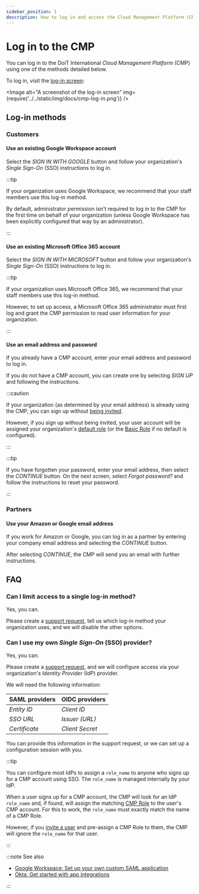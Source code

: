 ```yaml
---
sidebar_position: 1
description: How to log in and access the Cloud Management Platform (CMP)
---
```


# Log in to the CMP

You can log in to the DoiT International _Cloud Management Platform_ (CMP) using one of the methods detailed below.

To log in, visit the [log-in screen](https://app.doit-intl.com/login):


<Image
  alt="A screenshot of the log-in screen"
  img={require('../../static/img/docs/cmp-log-in.png')}
/>

## Log-in methods

### Customers

#### Use an existing Google Workspace account

<!-- textlint-disable terminology -->

Select the _SIGN IN WITH GOOGLE_ button and follow your organization's _Single Sign-On_ (SSO) instructions to log in.

<!-- textlint-enable -->

:::tip

If your organization uses Google Workspace, we recommend that your staff members use this log-in method.

By default, administrator permission isn't required to log in to the CMP for the first time on behalf of your organization (unless Google Workspace has been explicitly configured that way by an administrator).

:::

#### Use an existing Microsoft Office 365 account

Select the _SIGN IN WITH MICROSOFT_ button and follow your organization's _Single Sign-On_ (SSO) instructions to log in.

:::tip

If your organization uses Microsoft Office 365, we recommend that your staff members use this log-in method.

However, to set up access, a Microsoft Office 365 administrator must first log and grant the CMP permission to read user information for your organization.

:::

#### Use an email address and password

If you already have a CMP account, enter your email address and password to log in.

If you do not have a CMP account, you can create one by selecting _SIGN UP_ and following the instructions.

:::caution

If your organization (as determined by your email address) is already using the CMP, you can sign up without [being invited](../user-management/creating-a-new-user.mdx#inviting-new-users).

However, if you sign up without being invited, your user account will be assigned your organization's [default role](../user-management/manage-roles.mdx#setting-a-default-role) (or the [Basic Role](../user-management/manage-roles.mdx#basic-role) if no default is configured).

:::

:::tip

If you have forgotten your password, enter your email address, then select the _CONTINUE_ button. On the next screen, select _Forgot password?_ and follow the instructions to reset your password.

:::

### Partners

#### Use your Amazon or Google email address

If you work for Amazon or Google, you can log in as a partner by entering your company email address and selecting the _CONTINUE_ button.

After selecting _CONTINUE_, the CMP will send you an email with further instructions.

## FAQ

### Can I limit access to a single log-in method?

Yes, you can.

Please create a [support request](../services/consulting-support/index.mdx), tell us which log-in method your organization uses, and we will disable the other options.

### Can I use my own _Single Sign-On_ (SSO) provider?

Yes, you can.

Please create a [support request](../services/consulting-support/index.mdx), and we will configure access via your organization's _Identity Provider_ (IdP) provider.

We will need the following information:

| SAML providers | OIDC providers  |
| -------------- | --------------- |
| _Entity ID_    | _Client ID_     |
| _SSO URL_      | _Issuer (URL)_  |
| _Certificate_  | _Client Secret_ |

You can provide this information in the support request, or we can set up a configuration session with you.

:::tip

You can configure most IdPs to assign a `role_name` to anyone who signs up for a CMP account using SSO. The `role_name` is managed internally by your IdP.

When a user signs up for a CMP account, the CMP will look for an IdP `role_name` and, if found, will assign the matching [CMP Role](../user-management/manage-roles.mdx) to the user's CMP account. For this to work, the `role_name` must exactly match the name of a CMP Role.

However, if you [invite a user](../user-management/creating-a-new-user.mdx) and pre-assign a CMP Role to them, the CMP will ignore the `role_name` for that user.

:::

:::note See also

- [Google Workspace: Set up your own custom SAML application](https://support.google.com/a/answer/6087519?hl=en)
- [Okta: Get started with app integrations](https://help.okta.com/oie/en-us/Content/Topics/Apps/apps-overview-get-started.htm)

:::
